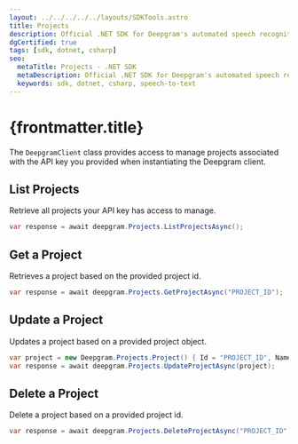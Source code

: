 ---
layout: ../../../../../layouts/SDKTools.astro
title: Projects
description: Official .NET SDK for Deepgram's automated speech recognition APIs.
dgCertified: true
tags: [sdk, dotnet, csharp]
seo:
  metaTitle: Projects - .NET SDK
  metaDescription: Official .NET SDK for Deepgram's automated speech recognition APIs.
  keywords: sdk, dotnet, csharp, speech-to-text
---

# {frontmatter.title}

The `DeepgramClient` class provides access to manage projects associated
with the API key you provided when instantiating the Deepgram client.

## List Projects

Retrieve all projects your API key has access to manage.

```csharp
var response = await deepgram.Projects.ListProjectsAsync();
```

## Get a Project

Retrieves a project based on the provided project id.

```csharp
var response = await deepgram.Projects.GetProjectAsync("PROJECT_ID");
```

## Update a Project

Updates a project based on a provided project object.

```csharp
var project = new Deepgram.Projects.Project() { Id = "PROJECT_ID", Name = "PROJECT_NAME" };
var response = await deepgram.Projects.UpdateProjectAsync(project);
```

## Delete a Project

Delete a project based on a provided project id.

```csharp
var response = await deepgram.Projects.DeleteProjectAsync("PROJECT_ID");
```

